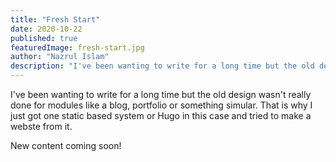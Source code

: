 ```yaml
---
title: "Fresh Start"
date: 2020-10-22
published: true
featuredImage: fresh-start.jpg
author: "Nazrul Islam"
description: "I've been wanting to write for a long time but the old design wasn't really done for modules like a blog."
---
```


I've been wanting to write for a long time but the old design wasn't really done for modules like a blog, portfolio or something simular. That is why I just got one static based system or Hugo in this case and tried to make a webste from it.

Nеw content coming soon!
